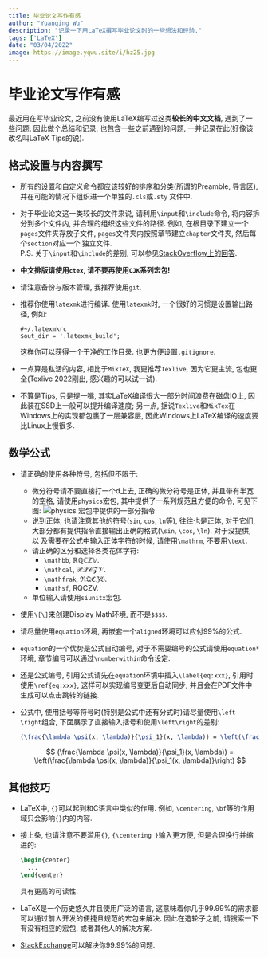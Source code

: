 ```yaml
---
title: 毕业论文写作有感
author: "Yuanqing Wu"
description: "记录一下用LaTeX撰写毕业论文时的一些想法和经验."
tags: ['LaTeX']
date: "03/04/2022"
image: https://image.yqwu.site/i/hz25.jpg
---
```


# 毕业论文写作有感

最近用在写毕业论文, 之前没有使用LaTeX编写过这类**较长的中文文档**, 遇到了一些问题, 因此做个总结和记录,
也包含一些之前遇到的问题, 一并记录在此(好像该改名叫LaTeX Tips的说).  

## 格式设置与内容撰写

* 所有的设置和自定义命令都应该较好的排序和分类(所谓的Preamble, 导言区), 并在可能的情况下组织进一个单独的`.cls`或`.sty`
文件中.  
* 对于毕业论文这一类较长的文件来说, 请利用`\input`和`\include`命令, 将内容拆分到多个文件内, 并合理的组织这些文件的路径. 
  例如, 在根目录下建立一个`pages`文件夹存放子文件, `pages`文件夹内按照章节建立`chapter`文件夹, 然后每个`section`对应一个
  独立文件.  
  P.S. 关于`\input`和`\include`的差别, 可以参见[StackOverflow上的回答](https://tex.stackexchange.com/questions/246/when-should-i-use-input-vs-include).  
* **中文排版请使用`ctex`, 请不要再使用`CJK`系列宏包!**
* 请注意备份与版本管理, 我推荐使用`git`.
* 推荐你使用`latexmk`进行编译. 使用`latexmk`时, 一个很好的习惯是设置输出路径, 例如:
  
  ```
  #~/.latexmkrc
  $out_dir = '.latexmk_build';
  ```
  
  这样你可以获得一个干净的工作目录. 也更方便设置`.gitignore`.
* 一点算是私活的内容, 相比于`MikTeX`, 我更推荐`Texlive`, 因为它更主流, 包也更全(Texlive 2022刚出, 感兴趣的可以试一试).
* 不算是Tips, 只是提一嘴, 其实LaTeX编译很大一部分时间浪费在磁盘IO上, 因此装在SSD上一般可以提升编译速度; 另一点,
  据说`Texlive`和`MikTex`在Windows上的实现都包裹了一层兼容层, 因此Windows上LaTeX编译的速度要比Linux上慢很多.

## 数学公式

* 请正确的使用各种符号, 包括但不限于:  
  * 微分符号请不要直接打一个d上去, 正确的微分符号是正体, 并且带有半宽的空格,
    请使用`physics`宏包, 其中提供了一系列规范且方便的命令, 可见下图:
    ![physics 宏包中提供的一部分指令](https://yqwu.site/img/lLM3t.png)
  * 说到正体, 也请注意其他的符号(`sin`, `cos`, `ln`等), 往往也是正体, 对于它们,
    大部分都有提供指令直接输出正确的格式(`\sin`, `\cos`, `\ln`). 对于没提供, 以
    及需要在公式中输入正体字符的时候, 请使用`\mathrm`, 不要用`\text`.
  * 请正确的区分和选择各类花体字符:
    * `\mathbb`, $\mathbb{RQCZV}$.
    * `\mathcal`, $\mathcal{RQCZV}$.
    * `\mathfrak`,  $\mathfrak{RQCZV}$.
    * `\mathsf`, $\mathsf{RQCZV}$.
  * 单位输入请使用`siunitx`宏包.
* 使用`\[\]`来创建Display Math环境, 而不是`$$$$`.
* 请尽量使用`equation`环境, 再嵌套一个`aligned`环境可以应付99\%的公式.
* `equation`的一个优势是公式自动编号, 对于不需要编号的公式请使用`equation*`环境, 章节编号可以通过`\numberwithin`命令设定.
* 还是公式编号, 引用公式请先在`equation`环境中插入`\label{eq:xxx}`, 引用时使用`\ref{eq:xxx}`, 这样可以实现编号变更后自动同步, 并且会在PDF文件中
  生成可以点击跳转的链接.
* 公式中, 使用括号等符号时(特别是公式中还有分式时)请尽量使用`\left \right`组合, 下面展示了直接输入括号和使用`\left\right`的差别:
  ```latex
  (\frac{\lambda \psi(x, \lambda)}{\psi_1}(x, \lambda)) = \left(\frac{\lambda \psi(x, \lambda)}{\psi_1(x, \lambda)}\right)
  ```
  $$
  (\frac{\lambda \psi(x, \lambda)}{\psi_1}(x, \lambda)) = \left(\frac{\lambda \psi(x, \lambda)}{\psi_1(x, \lambda)}\right)
  $$

## 其他技巧

* LaTeX中, `{}`可以起到和C语言中类似的作用. 例如, `\centering`, `\bf`等的作用域只会影响`{}`内的内容.
* 接上条, 也请注意不要滥用`{}`, `{\centering }`输入更方便, 但是合理换行并缩进的:
  ```latex
  \begin{center}
    ...
  \end{center}
  ```
  具有更高的可读性.
* LaTeX是一个历史悠久并且使用广泛的语言, 这意味着你几乎99.99\%的需求都可以通过前人开发的便捷且规范的宏包来解决.
  因此在造轮子之前, 请搜索一下有没有相应的宏包, 或者其他人的解决方案.
* [StackExchange](https://tex.stackexchange.com/)可以解决你99.99\%的问题.
